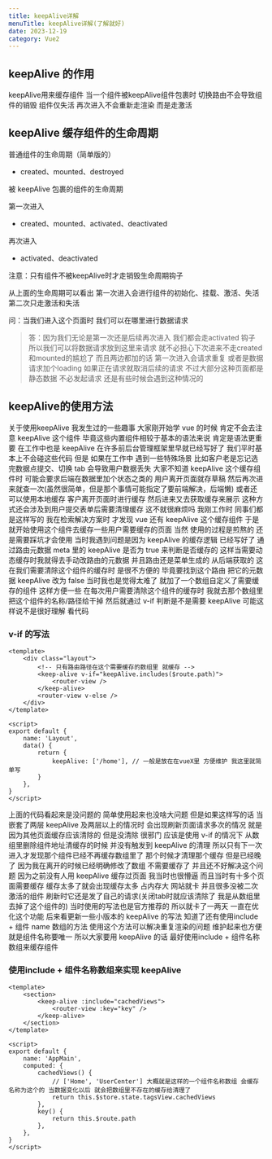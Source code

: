 ```yaml
---
title: keepAlive详解
menuTitle: keepAlive详解(了解就好)
date: 2023-12-19
category: Vue2
---
```


## keepAlive 的作用

keepAlive用来缓存组件 当一个组件被keepAlive组件包裹时 切换路由不会导致组件的销毁 组件仅失活 再次进入不会重新走渲染 而是走激活

## keepAlive 缓存组件的生命周期

普通组件的生命周期（简单版的）

-   created、mounted、destroyed

被 keepAlive 包裹的组件的生命周期

第一次进入

-   created、mounted、activated、deactivated

再次进入

-   activated、deactivated

注意：只有组件不被keepAlive时才走销毁生命周期钩子

从上面的生命周期可以看出 第一次进入会进行组件的初始化、挂载、激活、失活 第二次只走激活和失活

问：当我们进入这个页面时 我们可以在哪里进行数据请求

> 答：因为我们无论是第一次还是后续再次进入 我们都会走activated 钩子 所以我们可以将数据请求放到这里来请求 就不必担心下次进来不走created和mounted的尴尬了 而且两边都加的话 第一次进入会请求重复 或者是数据请求加个loading 如果正在请求就取消后续的请求 不过大部分这种页面都是静态数据 不必发起请求 还是有些时候会遇到这种情况的

## keepAlive的使用方法

关于使用keepAlive 我发生过的一些趣事
大家刚开始学 vue 的时候 肯定不会去注意 keepAlive 这个组件 毕竟这些内置组件相较于基本的语法来说 肯定是语法更重要 在工作中也是 keepAlive 在许多前后台管理框架里早就已经写好了 我们平时基本上不会碰这些代码
但是 如果在工作中 遇到一些特殊场景 比如客户老是忘记选完数据点提交、切换 tab 会导致用户数据丢失 大家不知道 keepAlive 这个缓存组件时 可能会要求后端在数据里加个状态之类的 用户离开页面就存草稿 然后再次进来就查一次(虽然很简单，但是那个事情可能指定了要前端解决，后端懒) 或者还可以使用本地缓存 客户离开页面时进行缓存 然后进来又去获取缓存来展示 这种方式还会涉及到用户提交表单后需要清理缓存 这不就很麻烦吗 我刚工作时 同事们都是这样写的 我在检索解决方案时 才发现 vue 还有 keepAlive 这个缓存组件 于是就开始使用这个组件去缓存一些用户需要缓存的页面 当然 使用的过程是煎熬的 还是需要踩坑才会使用
当时我遇到问题是因为 keepAlive 的缓存逻辑 已经写好了 通过路由元数据 meta 里的 keepAlive 是否为 true 来判断是否缓存的 这样当需要动态缓存时我就得去手动改路由的元数据 并且路由还是菜单生成的 从后端获取的 这在我们需要清除这个组件的缓存时 是很不方便的 毕竟要找到这个路由 把它的元数据 keepAlive 改为 false 当时我也是觉得太难了 就加了一个数组自定义了需要缓存的组件 这样方便一些 在每次用户需要清除这个组件的缓存时 我就去那个数组里把这个组件的名称/路径给干掉 然后就通过 v-if 判断是不是需要 keepAlive 可能这样说不是很好理解 看代码

### v-if 的写法

```vue
<template>
	<div class="layout">
		<!-- 只有路由路径在这个需要缓存的数组里 就缓存 -->
		<keep-alive v-if="keepAlive.includes($route.path)">
			<router-view />
		</keep-alive>
		<router-view v-else />
	</div>
</template>

<script>
export default {
	name: 'Layout',
	data() {
		return {
			keepAlive: ['/home'], // 一般是放在在vueX里 方便维护 我这里就简单写
		}
	},
}
</script>
```

上面的代码看起来是没问题的 简单使用起来也没啥大问题 但是如果这样写的话 当嵌套了两层 keepAlive 及两层以上的情况时 会出现刷新页面请求多次的情况 就是因为其他页面缓存应该清除的 但是没清除 很邪门 应该是使用 v-if 的情况下 从数组里删除组件地址清缓存的时候 并没有触发到 keepAlive 的清理 所以只有下一次进入才发现那个组件已经不再缓存数组里了 那个时候才清理那个缓存 但是已经晚了 因为我在离开的时候已经明确修改了数组 不需要缓存了 并且还不好解决这个问题
因为之前没有人用 keepAlive 缓存过页面 我当时也很懵逼 而且当时有十多个页面需要缓存 缓存太多了就会出现缓存太多 占内存大 网站就卡 并且很多没被二次激活的组件 刷新时它还是发了自己的请求(关闭tab时就应该清除了 我是从数组里去掉了这个组件的) 当时使用的写法也是官方推荐的 所以就卡了一两天 一直在优化这个功能 后来看更新一些小版本的 keepAlive 的写法 知道了还有使用include + 组件 name 数组的方法 使用这个方法可以解决重复渲染的问题 维护起来也方便 就是组件名称要唯一 所以大家要用 keepAlive 的话 最好使用include + 组件名称数组来缓存组件

### 使用include + 组件名称数组来实现 keepAlive

```vue
<template>
	<section>
		<keep-alive :include="cachedViews">
			<router-view :key="key" />
		</keep-alive>
	</section>
</template>

<script>
export default {
	name: 'AppMain',
	computed: {
		cachedViews() {
			// ['Home', 'UserCenter'] 大概就是这样的一个组件名称数组 会缓存名称为这个的 当数据变化以后 就会把数组里不存在的缓存给清理了
			return this.$store.state.tagsView.cachedViews
		},
		key() {
			return this.$route.path
		},
	},
}
</script>
```
